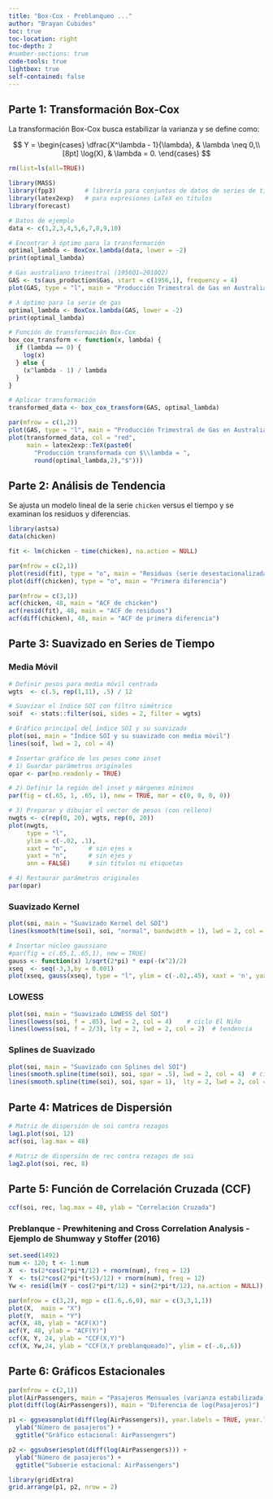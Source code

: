 ```yaml
---
title: "Box-Cox - Preblanqueo ..."
author: "Brayan Cubides"
toc: true
toc-location: right
toc-depth: 2
#number-sections: true
code-tools: true
lightbox: true
self-contained: false   
---
```


## Parte 1: Transformación Box-Cox

La transformación Box-Cox busca estabilizar la varianza y se define como:

$$
Y = 
\begin{cases}
\dfrac{X^\lambda - 1}{\lambda}, & \lambda \neq 0,\\[8pt]
\log(X), & \lambda = 0.
\end{cases}
$$

```r
rm(list=ls(all=TRUE))

library(MASS)
library(fpp3)        # librería para conjuntos de datos de series de tiempo
library(latex2exp)   # para expresiones LaTeX en títulos
library(forecast)
```

```r
# Datos de ejemplo
data <- c(1,2,3,4,5,6,7,8,9,10)

# Encontrar λ óptimo para la transformación
optimal_lambda <- BoxCox.lambda(data, lower = -2)
print(optimal_lambda)

# Gas australiano trimestral (1956Q1–2010Q2)
GAS <- ts(aus_production$Gas, start = c(1956,1), frequency = 4)
plot(GAS, type = "l", main = "Producción Trimestral de Gas en Australia")

# λ óptimo para la serie de gas
optimal_lambda <- BoxCox.lambda(GAS, lower = -2)
print(optimal_lambda)

# Función de transformación Box-Cox
box_cox_transform <- function(x, lambda) {
  if (lambda == 0) {
    log(x)
  } else {
    (x^lambda - 1) / lambda
  }
}

# Aplicar transformación
transformed_data <- box_cox_transform(GAS, optimal_lambda)

par(mfrow = c(1,2))
plot(GAS, type = "l", main = "Producción Trimestral de Gas en Australia")
plot(transformed_data, col = "red",
     main = latex2exp::TeX(paste0(
       "Producción transformada con $\\lambda = ",
       round(optimal_lambda,2),"$")))
```

## Parte 2: Análisis de Tendencia

Se ajusta un modelo lineal de la serie `chicken` versus el tiempo y se examinan los residuos y diferencias.

```r
library(astsa)
data(chicken)

fit <- lm(chicken ~ time(chicken), na.action = NULL)

par(mfrow = c(2,1))
plot(resid(fit), type = "o", main = "Residuos (serie desestacionalizada)")
plot(diff(chicken), type = "o", main = "Primera diferencia")

par(mfrow = c(3,1))
acf(chicken, 48, main = "ACF de chicken")
acf(resid(fit), 48, main = "ACF de residuos")
acf(diff(chicken), 48, main = "ACF de primera diferencia")
```

## Parte 3: Suavizado en Series de Tiempo

### Media Móvil

```r
# Definir pesos para media móvil centrada
wgts  <- c(.5, rep(1,11), .5) / 12

# Suavizar el índice SOI con filtro simétrico
soif  <- stats::filter(soi, sides = 2, filter = wgts)

# Gráfico principal del índice SOI y su suavizado
plot(soi, main = "Índice SOI y su suavizado con media móvil")
lines(soif, lwd = 2, col = 4)

# Insertar gráfico de los pesos como inset
# 1) Guardar parámetros originales
opar <- par(no.readonly = TRUE)

# 2) Definir la región del inset y márgenes mínimos
par(fig = c(.65, 1, .65, 1), new = TRUE, mar = c(0, 0, 0, 0))

# 3) Preparar y dibujar el vector de pesos (con relleno)
nwgts <- c(rep(0, 20), wgts, rep(0, 20))
plot(nwgts,
     type = "l",
     ylim = c(-.02, .1),
     xaxt = "n",      # sin ejes x
     yaxt = "n",      # sin ejes y
     ann = FALSE)     # sin títulos ni etiquetas

# 4) Restaurar parámetros originales
par(opar)
```

### Suavizado Kernel

```r
plot(soi, main = "Suavizado Kernel del SOI")
lines(ksmooth(time(soi), soi, "normal", bandwidth = 1), lwd = 2, col = 4)

# Insertar núcleo gaussiano
#par(fig = c(.65,1,.65,1), new = TRUE)
gauss <- function(x) 1/sqrt(2*pi) * exp(-(x^2)/2)
xseq  <- seq(-3,3,by = 0.001)
plot(xseq, gauss(xseq), type = "l", ylim = c(-.02,.45), xaxt = 'n', yaxt = 'n', ann = FALSE)
```

### LOWESS

```r
plot(soi, main = "Suavizado LOWESS del SOI")
lines(lowess(soi, f = .05), lwd = 2, col = 4)    # ciclo El Niño
lines(lowess(soi, f = 2/3), lty = 2, lwd = 2, col = 2)  # tendencia
```

### Splines de Suavizado

```r
plot(soi, main = "Suavizado con Splines del SOI")
lines(smooth.spline(time(soi), soi, spar = .5), lwd = 2, col = 4)  # ciclo
lines(smooth.spline(time(soi), soi, spar = 1),  lty = 2, lwd = 2, col = 2)  # tendencia
```

## Parte 4: Matrices de Dispersión

```r
# Matriz de dispersión de soi contra rezagos
lag1.plot(soi, 12)
acf(soi, lag.max = 48)

# Matriz de dispersión de rec contra rezagos de soi
lag2.plot(soi, rec, 8)
```

## Parte 5: Función de Correlación Cruzada (CCF)

```r
ccf(soi, rec, lag.max = 48, ylab = "Correlación Cruzada")
```

### Preblanque - Prewhitening and Cross Correlation Analysis - Ejemplo de Shumway y Stoffer (2016)

```r
set.seed(1492)
num <- 120; t <- 1:num
X  <- ts(2*cos(2*pi*t/12) + rnorm(num), freq = 12)
Y  <- ts(2*cos(2*pi*(t+5)/12) + rnorm(num), freq = 12)
Yw <- resid(lm(Y ~ cos(2*pi*t/12) + sin(2*pi*t/12), na.action = NULL))

par(mfrow = c(3,2), mgp = c(1.6,.6,0), mar = c(3,3,1,1))
plot(X,  main = "X")
plot(Y,  main = "Y")
acf(X, 48, ylab = "ACF(X)")
acf(Y, 48, ylab = "ACF(Y)")
ccf(X, Y, 24, ylab = "CCF(X,Y)")
ccf(X, Yw,24, ylab = "CCF(X,Y preblanqueado)", ylim = c(-.6,.6))
```

## Parte 6: Gráficos Estacionales

```r
par(mfrow = c(2,1))
plot(AirPassengers, main = "Pasajeros Mensuales (varianza estabilizada)")
plot(diff(log(AirPassengers)), main = "Diferencia de log(Pasajeros)")

p1 <- ggseasonplot(diff(log(AirPassengers)), year.labels = TRUE, year.labels.left = TRUE) +
  ylab("Número de pasajeros") +
  ggtitle("Gráfico estacional: AirPassengers")

p2 <- ggsubseriesplot(diff(log(AirPassengers))) +
  ylab("Número de pasajeros") +
  ggtitle("Subserie estacional: AirPassengers")

library(gridExtra)
grid.arrange(p1, p2, nrow = 2)
```
